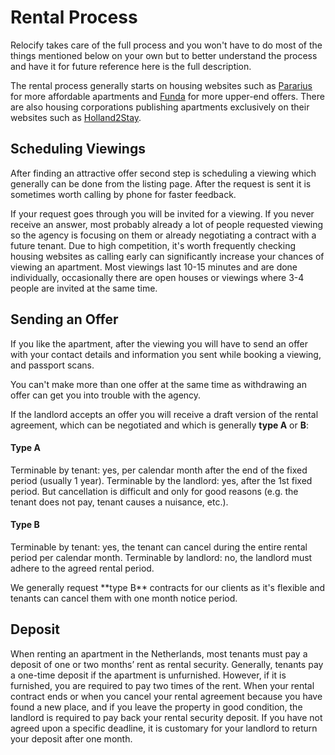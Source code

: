 
# Rental Process
Relocify takes care of the full process and you won't have to do most of the things mentioned below on your own but to better understand the process and have it for future reference here is the full description.

The rental process generally starts on housing websites such as [Pararius](https://www.pararius.com) for more affordable apartments and [Funda](https://funda.nl) for more upper-end offers. There are also housing corporations publishing apartments exclusively on their websites such as [Holland2Stay](https://www.holland2stay.com).

## Scheduling Viewings

After finding an attractive offer second step is scheduling a viewing which generally can be done from the listing page. After the request is sent it is sometimes worth calling by phone for faster feedback.

If your request goes through you will be invited for a viewing. If you never receive an answer, most probably already a lot of people requested viewing so the agency is focusing on them or already negotiating a contract with a future tenant.
<Callout type="default" emoji="💡️">
    Due to high competition, it's worth frequently checking housing websites as calling early can significantly increase your chances of viewing an apartment.
</Callout>
Most viewings last 10-15 minutes and are done individually, occasionally there are open houses or viewings where 3-4 people are invited at the same time.

## Sending an Offer
If you like the apartment, after the viewing you will have to send an offer with your contact details and information you sent while booking a viewing, and passport scans.

<Callout type="warning" emoji="⚠️">
    You can't make more than one offer at the same time as withdrawing an offer can get you into trouble with the agency.
</Callout>

If the landlord accepts an offer you will receive a draft version of the rental agreement, which can be negotiated and which is generally **type A** or **B**:

#### Type A
Terminable by tenant: yes, per calendar month after the end of the fixed period (usually 1 year). Terminable by the landlord: yes, after the 1st fixed period. But cancellation is difficult and only for good reasons (e.g. the tenant does not pay, tenant causes a nuisance, etc.).

#### Type B
Terminable by tenant: yes, the tenant can cancel during the entire rental period per calendar month. Terminable by landlord: no, the landlord must adhere to the agreed rental period.

<Callout type="default" emoji="💡️">
    We generally request **type B** contracts for our clients as it's flexible and tenants can cancel them with one month notice period.
</Callout>

## Deposit

When renting an apartment in the Netherlands, most tenants must pay a deposit of one or two months’ rent as rental security. Generally, tenants pay a one-time deposit if the apartment is unfurnished. However, if it is furnished, you are required to pay two times of the rent. When your rental contract ends or when you cancel your rental agreement because you have found a new place, and if you leave the property in good condition, the landlord is required to pay back your rental security deposit. If you have not agreed upon a specific deadline, it is customary for your landlord to return your deposit after one month.

